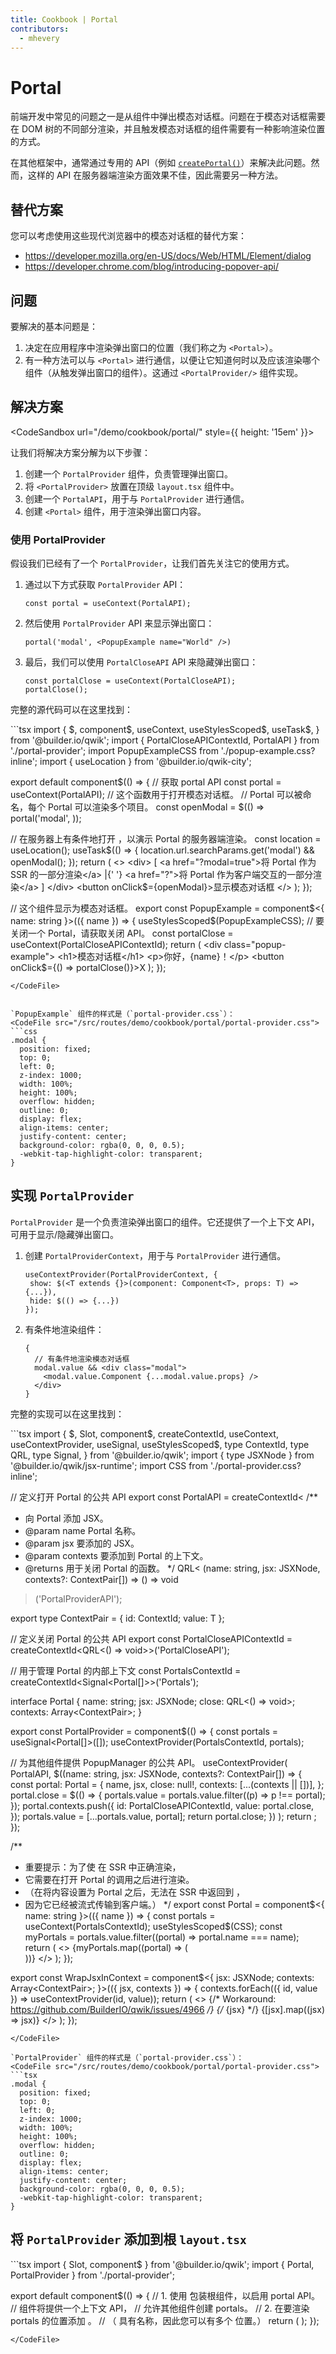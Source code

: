 ```yaml
---
title: Cookbook | Portal
contributors:
  - mhevery
---
```



# Portal

前端开发中常见的问题之一是从组件中弹出模态对话框。问题在于模态对话框需要在 DOM 树的不同部分渲染，并且触发模态对话框的组件需要有一种影响渲染位置的方式。

在其他框架中，通常通过专用的 API（例如 [`createPortal()`](https://react.dev/reference/react-dom/createPortal)）来解决此问题。然而，这样的 API 在服务器端渲染方面效果不佳，因此需要另一种方法。

## 替代方案

您可以考虑使用这些现代浏览器中的模态对话框的替代方案：
- https://developer.mozilla.org/en-US/docs/Web/HTML/Element/dialog
- https://developer.chrome.com/blog/introducing-popover-api/

## 问题

要解决的基本问题是：
1. 决定在应用程序中渲染弹出窗口的位置（我们称之为 `<Portal>`）。
2. 有一种方法可以与 `<Portal>` 进行通信，以便让它知道何时以及应该渲染哪个组件（从触发弹出窗口的组件）。这通过 `<PortalProvider/>` 组件实现。

## 解决方案

<CodeSandbox url="/demo/cookbook/portal/" style={{ height: '15em' }}>
</CodeSandbox>


让我们将解决方案分解为以下步骤：
1. 创建一个 `PortalProvider` 组件，负责管理弹出窗口。
2. 将 `<PortalProvider>` 放置在顶级 `layout.tsx` 组件中。
3. 创建一个 `PortalAPI`，用于与 `PortalProvider` 进行通信。
4. 创建 `<Portal>` 组件，用于渲染弹出窗口内容。


### 使用 PortalProvider

假设我们已经有了一个 `PortalProvider`，让我们首先关注它的使用方式。
1. 通过以下方式获取 `PortalProvider` API：
   ```tsx
   const portal = useContext(PortalAPI);
   ```
2. 然后使用 `PortalProvider` API 来显示弹出窗口：
   ```tsx
   portal('modal', <PopupExample name="World" />)
   ```
3. 最后，我们可以使用 `PortalCloseAPI` API 来隐藏弹出窗口：
   ```tsx
   const portalClose = useContext(PortalCloseAPI);
   portalClose();
   ```

完整的源代码可以在这里找到：

<CodeFile src="/src/routes/demo/cookbook/portal/index.tsx">
```tsx
import {
  $,
  component$,
  useContext,
  useStylesScoped$,
  useTask$,
} from '@builder.io/qwik';
import { PortalCloseAPIContextId, PortalAPI } from './portal-provider';
import PopupExampleCSS from './popup-example.css?inline';
import { useLocation } from '@builder.io/qwik-city';

export default component$(() => {
  // 获取 portal API
  const portal = useContext(PortalAPI);
  // 这个函数用于打开模态对话框。
  // Portal 可以被命名，每个 Portal 可以渲染多个项目。
  const openModal = $(() => portal('modal', <PopupExample name="World" />));

  // 在服务器上有条件地打开 <Portal/>，以演示 Portal 的服务器端渲染。
  const location = useLocation();
  useTask$(() => {
    location.url.searchParams.get('modal') && openModal();
  });
  return (
    <>
      <div>
        [ <a href="?modal=true">将 Portal 作为 SSR 的一部分渲染</a> |{' '}
        <a href="?">将 Portal 作为客户端交互的一部分渲染</a> ]
      </div>
      <button onClick$={openModal}>显示模态对话框</button>
    </>
  );
});

// 这个组件显示为模态对话框。
export const PopupExample = component$<{ name: string }>(({ name }) => {
  useStylesScoped$(PopupExampleCSS);
  // 要关闭一个 Portal，请获取关闭 API。
  const portalClose = useContext(PortalCloseAPIContextId);
  return (
    <div class="popup-example">
      <h1>模态对话框</h1>
      <p>你好，{name}！</p>
      <button onClick$={() => portalClose()}>X</button>
    </div>
  );
});
```
</CodeFile>


`PopupExample` 组件的样式是（`portal-provider.css`）：
<CodeFile src="/src/routes/demo/cookbook/portal/portal-provider.css">
```css
.modal {
  position: fixed;
  top: 0;
  left: 0;
  z-index: 1000;
  width: 100%;
  height: 100%;
  overflow: hidden;
  outline: 0;
  display: flex;
  align-items: center;
  justify-content: center;
  background-color: rgba(0, 0, 0, 0.5);
  -webkit-tap-highlight-color: transparent;
}
```
</CodeFile>

## 实现 `PortalProvider`

`PortalProvider` 是一个负责渲染弹出窗口的组件。它还提供了一个上下文 API，可用于显示/隐藏弹出窗口。

1. 创建 `PortalProviderContext`，用于与 `PortalProvider` 进行通信。
   ```tsx
   useContextProvider(PortalProviderContext, {
    show: $(<T extends {}>(component: Component<T>, props: T) => {...}),
    hide: $(() => {...})
   });
   ```
2. 有条件地渲染组件：
   ```tsx
   {
     // 有条件地渲染模态对话框
     modal.value && <div class="modal">
       <modal.value.Component {...modal.value.props} />
     </div>
   }
   ```

完整的实现可以在这里找到：

<CodeFile src="/src/routes/demo/cookbook/portal/portal-provider.tsx">
```tsx
import {
  $,
  Slot,
  component$,
  createContextId,
  useContext,
  useContextProvider,
  useSignal,
  useStylesScoped$,
  type ContextId,
  type QRL,
  type Signal,
} from '@builder.io/qwik';
import { type JSXNode } from '@builder.io/qwik/jsx-runtime';
import CSS from './portal-provider.css?inline';

// 定义打开 Portal 的公共 API
export const PortalAPI = createContextId<
  /**
   * 向 Portal 添加 JSX。
   * @param name Portal 名称。
   * @param jsx 要添加的 JSX。
   * @param contexts 要添加到 Portal 的上下文。
   * @returns 用于关闭 Portal 的函数。
   */
  QRL<
    (name: string, jsx: JSXNode, contexts?: ContextPair<any>[]) => () => void
  >
>('PortalProviderAPI');

export type ContextPair<T> = { id: ContextId<T>; value: T };

// 定义关闭 Portal 的公共 API
export const PortalCloseAPIContextId =
  createContextId<QRL<() => void>>('PortalCloseAPI');

// 用于管理 Portal 的内部上下文
const PortalsContextId = createContextId<Signal<Portal[]>>('Portals');

interface Portal {
  name: string;
  jsx: JSXNode;
  close: QRL<() => void>;
  contexts: Array<ContextPair<unknown>>;
}

export const PortalProvider = component$(() => {
  const portals = useSignal<Portal[]>([]);
  useContextProvider(PortalsContextId, portals);

  // 为其他组件提供 PopupManager 的公共 API。
  useContextProvider(
    PortalAPI,
    $((name: string, jsx: JSXNode, contexts?: ContextPair<any>[]) => {
      const portal: Portal = {
        name,
        jsx,
        close: null!,
        contexts: [...(contexts || [])],
      };
      portal.close = $(() => {
        portals.value = portals.value.filter((p) => p !== portal);
      });
      portal.contexts.push({
        id: PortalCloseAPIContextId,
        value: portal.close,
      });
      portals.value = [...portals.value, portal];
      return portal.close;
    })
  );
  return <Slot />;
});

/**
 * 重要提示：为了使 <Portal> 在 SSR 中正确渲染，
 * 它需要在打开 Portal 的调用之后进行渲染。
 * （在将内容设置为 Portal 之后，无法在 SSR 中返回到 <Portal/>，
 * 因为它已经被流式传输到客户端。）
 */
export const Portal = component$<{ name: string }>(({ name }) => {
  const portals = useContext(PortalsContextId);
  useStylesScoped$(CSS);
  const myPortals = portals.value.filter((portal) => portal.name === name);
  return (
    <>
      {myPortals.map((portal) => (
        <div data-portal={name}>
          <WrapJsxInContext jsx={portal.jsx} contexts={portal.contexts} />
        </div>
      ))}
    </>
  );
});

export const WrapJsxInContext = component$<{
  jsx: JSXNode;
  contexts: Array<ContextPair<any>>;
}>(({ jsx, contexts }) => {
  contexts.forEach(({ id, value }) => useContextProvider(id, value));
  return (
    <>
      {/* Workaround: https://github.com/BuilderIO/qwik/issues/4966 */}
      {/* {jsx} */}
      {[jsx].map((jsx) => jsx)}
    </>
  );
});
```
</CodeFile>

`PortalProvider` 组件的样式是（`portal-provider.css`）：
<CodeFile src="/src/routes/demo/cookbook/portal/portal-provider.css">
```tsx
.modal {
  position: fixed;
  top: 0;
  left: 0;
  z-index: 1000;
  width: 100%;
  height: 100%;
  overflow: hidden;
  outline: 0;
  display: flex;
  align-items: center;
  justify-content: center;
  background-color: rgba(0, 0, 0, 0.5);
  -webkit-tap-highlight-color: transparent;
}
```
</CodeFile>


## 将 `PortalProvider` 添加到根 `layout.tsx`

<CodeFile src="/src/routes/demo/cookbook/portal/layout.tsx">
```tsx
import { Slot, component$ } from '@builder.io/qwik';
import { Portal, PortalProvider } from './portal-provider';

export default component$(() => {
  // 1. 使用 <PortalProvider> 包装根组件，以启用 portal API。
  //    <PortalProvider> 组件将提供一个上下文 API，
  // 允许其他组件创建 portals。
  // 2. 在要渲染 portals 的位置添加 <Portal/>。
  //    （<Portal/> 具有名称，因此您可以有多个 <Portal/> 位置。）
  return (
    <PortalProvider>
      <Slot />
      <Portal name="modal" />
    </PortalProvider>
  );
});
```
</CodeFile>
